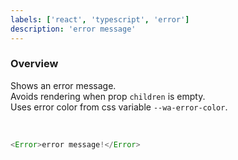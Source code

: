 ```yaml
---
labels: ['react', 'typescript', 'error']
description: 'error message'
---
```



### Overview

Shows an error message.  
Avoids rendering when prop `children` is empty.  
Uses error color from css variable `--wa-error-color`.

<br />

```js live=true
<Error>error message!</Error>
```

